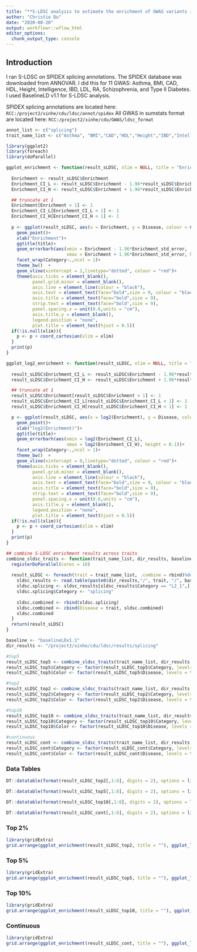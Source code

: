 ```yaml
---
title: "**S-LDSC analysis to estimate the enrichment of GWAS variants in predicted splicing variants**"
author: "Christie Du"
date: "2020-08-20"
output: workflowr::wflow_html
editor_options:
  chunk_output_type: console
---
```


## **Introduction**
I ran S-LDSC on SPIDEX splicing annotations. The SPIDEX database was downloaded from ANNOVAR. I did this for 11 GWAS: Asthma, BMI, CAD, HDL, Height, Intelligence, IBD, LDL, RA, Schizophrenia, and Type II Diabetes. I used BaselineLD v1.1 for S-LDSC analysis.

SPIDEX splicing annotations are located here: `RCC:/project2/xinhe/cdu/ldsc/annot/spidex`
All GWAS in sumstats format are located here: `RCC:/project2/xinhe/cdu/GWAS/ldsc_format`

```r
annot_list <- c("splicing")
trait_name_list <- c("Asthma", "BMI","CAD","HDL","Height","IBD","Intelligence","LDL","RA","Schizophrenia","T2D")
```

```r
library(ggplot2)
library(foreach)
library(doParallel)

ggplot_enrichment <- function(result_sLDSC, xlim = NULL, title = "Enrichment"){
  
  Enrichment <- result_sLDSC$Enrichment
  Enrichment_CI_L <- result_sLDSC$Enrichment - 1.96*result_sLDSC$Enrichment_std_error
  Enrichment_CI_H <- result_sLDSC$Enrichment + 1.96*result_sLDSC$Enrichment_std_error

  ## truncate at 1
  Enrichment[Enrichment < 1] <- 1
  Enrichment_CI_L[Enrichment_CI_L < 1] <- 1
  Enrichment_CI_H[Enrichment_CI_H < 1] <- 1
  
  p <- ggplot(result_sLDSC, aes(x = Enrichment, y = Disease, colour = Color))+
    geom_point()+
    xlab("Enrichment")+
    ggtitle(title)+
    geom_errorbarh(aes(xmin = Enrichment - 1.96*Enrichment_std_error, 
                       xmax = Enrichment + 1.96*Enrichment_std_error, height = 0.1))+ 
    facet_wrap(Category~.,ncol = 1)+
    theme_bw()  + 
    geom_vline(xintercept = 1,linetype="dotted", colour = "red")+
    theme(axis.ticks = element_blank(),  
          panel.grid.minor = element_blank(), 
          axis.line = element_line(colour = "black"), 
          axis.text = element_text(face="bold",size = 9, colour = "black"),
          axis.title = element_text(face="bold",size = 9),
          strip.text = element_text(face="bold",size = 9), 
          panel.spacing.x = unit(0.6,units = "cm"), 
          axis.title.y = element_blank(), 
          legend.position = "none", 
          plot.title = element_text(hjust = 0.5))
  if(!is.null(xlim)){
    p <- p + coord_cartesian(xlim = xlim)
  }
  print(p)
}

ggplot_log2_enrichment <- function(result_sLDSC, xlim = NULL, title = "Enrichment"){
  
  result_sLDSC$Enrichment_CI_L <- result_sLDSC$Enrichment - 1.96*result_sLDSC$Enrichment_std_error
  result_sLDSC$Enrichment_CI_H <- result_sLDSC$Enrichment + 1.96*result_sLDSC$Enrichment_std_error

  ## truncate at 1
  result_sLDSC$Enrichment[result_sLDSC$Enrichment < 1] <- 1
  result_sLDSC$Enrichment_CI_L[result_sLDSC$Enrichment_CI_L < 1] <- 1
  result_sLDSC$Enrichment_CI_H[result_sLDSC$Enrichment_CI_H < 1] <- 1

  p <- ggplot(result_sLDSC, aes(x = log2(Enrichment), y = Disease, colour = Color))+
    geom_point()+
    xlab("log2(Enrichment)")+
    ggtitle(title)+
    geom_errorbarh(aes(xmin = log2(Enrichment_CI_L), 
                       xmax = log2(Enrichment_CI_H), height = 0.1))+ 
    facet_wrap(Category~.,ncol = 1)+
    theme_bw()  + 
    geom_vline(xintercept = 0,linetype="dotted", colour = "red")+
    theme(axis.ticks = element_blank(),  
          panel.grid.minor = element_blank(), 
          axis.line = element_line(colour = "black"), 
          axis.text = element_text(face="bold",size = 9, colour = "black"),
          axis.title = element_text(face="bold",size = 9),
          strip.text = element_text(face="bold",size = 9), 
          panel.spacing.x = unit(0.6,units = "cm"), 
          axis.title.y = element_blank(), 
          legend.position = "none", 
          plot.title = element_text(hjust = 0.5))
  if(!is.null(xlim)){
    p <- p + coord_cartesian(xlim = xlim)
  }
  print(p)
}

## combine S-LDSC enrichment results across traits
combine_sldsc_traits <- function(trait_name_list, dir_results, baseline, topX, prefix){
  registerDoParallel(cores = 10)
  
  result_sLDSC <- foreach(trait = trait_name_list, .combine = rbind)%dopar%{
    sldsc_results <- read.table(paste0(dir_results,"/", trait, "/", baseline, "/", topX, "/", trait,"_", prefix, "_", baseline, ".results"), header = T, stringsAsFactors = F)
    sldsc.splicing <- sldsc_results[sldsc_results$Category == "L2_1",]
    sldsc.splicing$Category <- "splicing"
    
    sldsc.combined <- rbind(sldsc.splicing)
    sldsc.combined <- cbind(Disease = trait, sldsc.combined)
    sldsc.combined
  }
  return(result_sLDSC)
}
```

```r
baseline <- "baselineLDv1.1"
dir_results <- "/project2/xinhe/cdu/ldsc/results/splicing"

#top5
result_sLDSC_top5 <- combine_sldsc_traits(trait_name_list, dir_results, baseline, "top5", "hg19_spidex_0.05")
result_sLDSC_top5$Category <- factor(result_sLDSC_top5$Category, levels = rev(annot_list) )
result_sLDSC_top5$Color <- factor(result_sLDSC_top5$Disease, levels = trait_name_list)

#top2
result_sLDSC_top2 <- combine_sldsc_traits(trait_name_list, dir_results, baseline, "top2", "hg19_spidex_0.02")
result_sLDSC_top2$Category <- factor(result_sLDSC_top2$Category, levels = rev(annot_list) )
result_sLDSC_top2$Color <- factor(result_sLDSC_top2$Disease, levels = trait_name_list)

#top10
result_sLDSC_top10 <- combine_sldsc_traits(trait_name_list, dir_results, baseline, "top10", "hg19_spidex_0.10")
result_sLDSC_top10$Category <- factor(result_sLDSC_top10$Category, levels = rev(annot_list) )
result_sLDSC_top10$Color <- factor(result_sLDSC_top10$Disease, levels = trait_name_list)

#continuous
result_sLDSC_cont <- combine_sldsc_traits(trait_name_list, dir_results, baseline, "continuous", "hg19_spidex_dpsi_zscore")
result_sLDSC_cont$Category <- factor(result_sLDSC_cont$Category, levels = rev(annot_list) )
result_sLDSC_cont$Color <- factor(result_sLDSC_cont$Disease, levels = trait_name_list)
```

### Data Tables
```r
DT::datatable(format(result_sLDSC_top2[,1:8], digits = 2), options = list(scrollX = TRUE, keys = TRUE),rownames = F, caption = 'Table 1. Top 2%')

DT::datatable(format(result_sLDSC_top5[,1:8], digits = 2), options = list(scrollX = TRUE, keys = TRUE),rownames = F, caption = 'Table 2. Top 5%')

DT::datatable(format(result_sLDSC_top10[,1:8], digits = 2), options = list(scrollX = TRUE, keys = TRUE),rownames = F, caption = 'Table 3. Top 10%')

DT::datatable(format(result_sLDSC_cont[,1:8], digits = 2), options = list(scrollX = TRUE, keys = TRUE),rownames = F, caption = 'Table 4. Continuous Annotations')
```

### Top 2%
```r
library(gridExtra)
grid.arrange(ggplot_enrichment(result_sLDSC_top2, title = ""), ggplot_log2_enrichment(result_sLDSC_top2, title = ""), ncol=2)
```

### Top 5%
```r
library(gridExtra)
grid.arrange(ggplot_enrichment(result_sLDSC_top5, title = ""), ggplot_log2_enrichment(result_sLDSC_top5, title = ""), ncol=2)
```

### Top 10%
```r
library(gridExtra)
grid.arrange(ggplot_enrichment(result_sLDSC_top10, title = ""), ggplot_log2_enrichment(result_sLDSC_top10, title = ""), ncol=2)
```

### Continuous
```r
library(gridExtra)
grid.arrange(ggplot_enrichment(result_sLDSC_cont, title = ""), ggplot_log2_enrichment(result_sLDSC_cont, title = ""), ncol=2)
```

